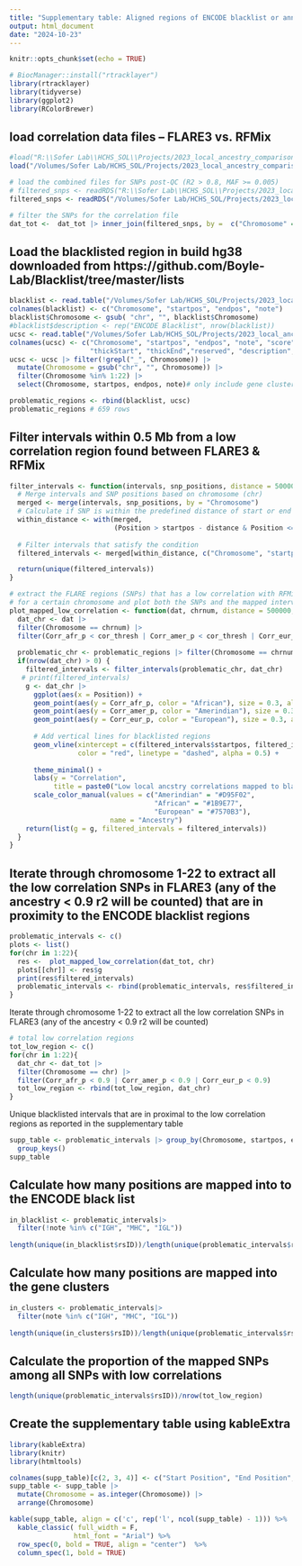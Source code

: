 ```yaml
---
title: "Supplementary table: Aligned regions of ENCODE blacklist or annotations of gene clusters from UCSC genome browser to the low correlation SNP-LAI pair between FLARE3 and RFMix"
output: html_document
date: "2024-10-23"
---
```


```r
knitr::opts_chunk$set(echo = TRUE)
```

```r
# BiocManager::install("rtracklayer")
library(rtracklayer)
library(tidyverse)
library(ggplot2)
library(RColorBrewer)
```

## load correlation data files -- FLARE3 vs. RFMix
```r
#load("R:\\Sofer Lab\\HCHS_SOL\\Projects/2023_local_ancestry_comparison_sol/Data/FLARE3_RFMix_corr_by_chr/correlation_old_flare3_all_SNPs.Rdata") # a dataframe named dat_tot
load("/Volumes/Sofer Lab/HCHS_SOL/Projects/2023_local_ancestry_comparison_sol/Data/FLARE3_RFMix_corr_by_chr/correlation_old_flare3_all_SNPs.Rdata")

# load the combined files for SNPs post-QC (R2 > 0.8, MAF >= 0.005)
# filtered_snps <- readRDS("R:\\Sofer Lab\\HCHS_SOL\\Projects/2023_local_ancestry_comparison_sol/Data/FLARE3/FLARE3_SNPs_filtered_combined.rds")
filtered_snps <- readRDS("/Volumes/Sofer Lab/HCHS_SOL/Projects/2023_local_ancestry_comparison_sol/Data/FLARE3/FLARE3_SNPs_filtered_combined.rds")

# filter the SNPs for the correlation file
dat_tot <-  dat_tot |> inner_join(filtered_snps, by =  c("Chromosome" = "chr",                                                     "Position" = "snppos"))
```

## Load the blacklisted region in build hg38 downloaded from https://github.com/Boyle-Lab/Blacklist/tree/master/lists
```r
blacklist <- read.table("/Volumes/Sofer Lab/HCHS_SOL/Projects/2023_local_ancestry_comparison_sol/Data/hg38-blacklist.bed" , header = FALSE, sep = "\t")
colnames(blacklist) <- c("Chromosome", "startpos", "endpos", "note")
blacklist$Chromosome <- gsub( "chr", "", blacklist$Chromosome)
#blacklist$description <- rep("ENCODE Blacklist", nrow(blacklist))
ucsc <- read.table("/Volumes/Sofer Lab/HCHS_SOL/Projects/2023_local_ancestry_comparison_sol/Data/UCSC_problematic.bed" , header = FALSE, sep = "\t")
colnames(ucsc) <- c("Chromosome", "startpos", "endpos", "note", "score", "strand", 
                    "thickStart", "thickEnd","reserved", "description", "otherLoc")
ucsc <- ucsc |> filter(!grepl("_", Chromosome)) |>
  mutate(Chromosome = gsub("chr", "", Chromosome)) |> 
  filter(Chromosome %in% 1:22) |>
  select(Chromosome, startpos, endpos, note)# only include gene cluster info, 40 rows in total

problematic_regions <- rbind(blacklist, ucsc)
problematic_regions # 659 rows
```

## Filter intervals within 0.5 Mb from a low correlation region found between FLARE3 & RFMix
```r
filter_intervals <- function(intervals, snp_positions, distance = 500000) {
  # Merge intervals and SNP positions based on chromosome (chr)
  merged <- merge(intervals, snp_positions, by = "Chromosome")
  # Calculate if SNP is within the predefined distance of start or end of each interval
  within_distance <- with(merged, 
                          (Position > startpos - distance & Position <= endpos + distance))
  
  # Filter intervals that satisfy the condition
  filtered_intervals <- merged[within_distance, c("Chromosome", "startpos", "endpos", "note", "Position", "rsID")]

  return(unique(filtered_intervals))
}

# extract the FLARE regions (SNPs) that has a low correlation with RFMix under a certain threshold
# for a certain chromosome and plot both the SNPs and the mapped intervals from the ENCODE blacklist. 
plot_mapped_low_correlation <- function(dat, chrnum, distance = 500000, cor_thresh = 0.9){
  dat_chr <- dat |> 
  filter(Chromosome == chrnum) |>
  filter(Corr_afr_p < cor_thresh | Corr_amer_p < cor_thresh | Corr_eur_p < cor_thresh)
  
  problematic_chr <- problematic_regions |> filter(Chromosome == chrnum) 
  if(nrow(dat_chr) > 0) {
    filtered_intervals <- filter_intervals(problematic_chr, dat_chr)
   # print(filtered_intervals)
    g <- dat_chr |>
      ggplot(aes(x = Position)) +
      geom_point(aes(y = Corr_afr_p, color = "African"), size = 0.3, alpha = 0.4) +
      geom_point(aes(y = Corr_amer_p, color = "Amerindian"), size = 0.3, alpha = 0.4) +
      geom_point(aes(y = Corr_eur_p, color = "European"), size = 0.3, alpha = 0.4) +
      
      # Add vertical lines for blacklisted regions
      geom_vline(xintercept = c(filtered_intervals$startpos, filtered_intervals$endpos), 
                 color = "red", linetype = "dashed", alpha = 0.5) +
      
      theme_minimal() +
      labs(y = "Correlation", 
           title = paste0("Low local ancstry correlations mapped to blacklisted regions, chr", chrnum)) +
      scale_color_manual(values = c("Amerindian" = "#D95F02", 
                                    "African" = "#1B9E77",
                                    "European" = "#7570B3"),
                         name = "Ancestry")
    return(list(g = g, filtered_intervals = filtered_intervals))
  }
}
```

## Iterate through chromosome 1-22 to extract all the low correlation SNPs in FLARE3 (any of the ancestry < 0.9 r2 will be counted) that are in proximity to the ENCODE blacklist regions
```r
problematic_intervals <- c()
plots <- list()
for(chr in 1:22){
  res <-  plot_mapped_low_correlation(dat_tot, chr)
  plots[[chr]] <- res$g 
  print(res$filtered_intervals)
  problematic_intervals <- rbind(problematic_intervals, res$filtered_intervals)
}
```

Iterate through chromosome 1-22 to extract all the low correlation SNPs in FLARE3 (any of the ancestry < 0.9 r2 will be counted)
```r
# total low correlation regions
tot_low_region <- c()
for(chr in 1:22){
  dat_chr <- dat_tot |> 
  filter(Chromosome == chr) |>
  filter(Corr_afr_p < 0.9 | Corr_amer_p < 0.9 | Corr_eur_p < 0.9)
  tot_low_region <- rbind(tot_low_region, dat_chr)
}

```

Unique blacklisted intervals that are in proximal to the low correlation regions as reported in the supplementary table
```r
supp_table <- problematic_intervals |> group_by(Chromosome, startpos, endpos, note) |>
  group_keys()
supp_table
```
## Calculate how many positions are mapped into to the ENCODE black list
```r
in_blacklist <- problematic_intervals|>
  filter(!note %in% c("IGH", "MHC", "IGL")) 
  
length(unique(in_blacklist$rsID))/length(unique(problematic_intervals$rsID))
```
## Calculate how many positions are mapped into the gene clusters
```r
in_clusters <- problematic_intervals|>
  filter(note %in% c("IGH", "MHC", "IGL")) 
  
length(unique(in_clusters$rsID))/length(unique(problematic_intervals$rsID))
```

## Calculate the proportion of the mapped SNPs among all SNPs with low correlations
```r
length(unique(problematic_intervals$rsID))/nrow(tot_low_region)
```

## Create the supplementary table using kableExtra
```r
library(kableExtra)
library(knitr)
library(htmltools)

colnames(supp_table)[c(2, 3, 4)] <- c("Start Position", "End Position", "Region Annotation")
supp_table <- supp_table |> 
  mutate(Chromosome = as.integer(Chromosome)) |>
  arrange(Chromosome)

kable(supp_table, align = c('c', rep('l', ncol(supp_table) - 1))) %>%
  kable_classic( full_width = F,
                html_font = "Arial") %>%
  row_spec(0, bold = TRUE, align = "center")  %>%
  column_spec(1, bold = TRUE)
```
